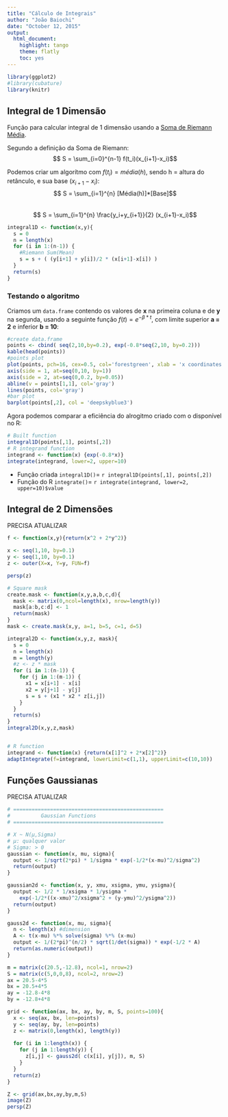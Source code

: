 ```yaml
---
title: "Cálculo de Integrais"
author: "João Baiochi"
date: "October 12, 2015"
output:
  html_document:
    highlight: tango
    theme: flatly
    toc: yes
---
```


```r

library(ggplot2)
#library(cubature)
library(knitr)

```

## Integral de 1 Dimensão  


Função para calcular integral de 1 dimensão usando a [Soma de Riemann Média](https://pt.wikipedia.org/wiki/Soma_de_Riemann#Soma_M.C3.A9dia).

Segundo a definição da Soma de Riemann: 
$$ S = \sum_{i=0}^{n-1} f(t_i)(x_{i+1}-x_i)$$ 

Podemos criar um algorítmo com  $f(t_i) =  média(h)$, sendo h = altura do retânculo, e sua base $(x_{i+1}-x_i)$:  
$$ S = \sum_{i=1}^{n} [Média(h)]*[Base]$$  
$$ S = \sum_{i=1}^{n} \frac{y_i+y_{i+1}}{2} (x_{i+1}-x_i)$$  

```r
integral1D <- function(x,y){
  s = 0
  n = length(x)
  for (i in 1:(n-1)) {
    #Riemann Sum(Mean)
    s = s + ( (y[i+1] + y[i])/2 * (x[i+1]-x[i]) )
  }
  return(s)
}
```

### Testando o algoritmo  

Criamos um `data.frame` contendo os valores de **x** na primeira coluna e de **y** na segunda, usando a seguinte função $f(t) = e^{-\beta*t}$, com limite superior **a = 2** e inferior **b = 10**:  

```r
#create data.frame
points <- cbind( seq(2,10,by=0.2), exp(-0.8*seq(2,10, by=0.2))) 
kable(head(points))
#points plot
plot(points, pch=16, cex=0.5, col='forestgreen', xlab = 'x coordinates', ylab = 'y coordinates', xlim = c(0,11), axes=FALSE)
axis(side = 1, at=seq(0,10, by=1))
axis(side = 2, at=seq(0,0.2, by=0.05))
abline(v = points[1,1], col='gray')
lines(points, col='gray')
#bar plot
barplot(points[,2], col = 'deepskyblue3')
```


Agora podemos comparar a eficiência do alrogitmo criado com o disponível no R:  
```r
# Built function
integral1D(points[,1], points[,2])
# R integrand function
integrand <- function(x) {exp(-0.8*x)}
integrate(integrand, lower=2, upper=10)
```

- Função criada `integral1D()`= `r integral1D(points[,1], points[,2])`  
- Função do R `integrate()`= `r integrate(integrand, lower=2, upper=10)$value`  


## Integral de 2 Dimensões  

PRECISA ATUALIZAR
```r
f <- function(x,y){return(x^2 + 2*y^2)}

x <- seq(1,10, by=0.1)
y <- seq(1,10, by=0.1)
z <- outer(X=x, Y=y, FUN=f)

persp(z)

# Square mask
create.mask <- function(x,y,a,b,c,d){
  mask <- matrix(0,ncol=length(x), nrow=length(y))
  mask[a:b,c:d] <- 1
  return(mask)
}
mask <- create.mask(x,y, a=1, b=5, c=1, d=5)

integral2D <- function(x,y,z, mask){
  s = 0
  n = length(x)
  m = length(y)
  #z <- z * mask
  for (i in 1:(n-1)) {
    for (j in 1:(m-1)) {
      x1 = x[i+1] - x[i]
      x2 = y[j+1] - y[j]
      s = s + (x1 * x2 * z[i,j])
    }
  }
  return(s)
}
integral2D(x,y,z,mask)


# R function
integrand <- function(x) {return(x[1]^2 + 2*x[2]^2)}
adaptIntegrate(f=integrand, lowerLimit=c(1,1), upperLimit=c(10,10))
```


## Funções Gaussianas  

PRECISA ATUALIZAR
```r
# =================================================
#          Gaussian Functions
# =================================================

# X ~ N(µ,Sigma)
# µ: qualquer valor
# Sigma: > 0
gaussian <- function(x, mu, sigma){
  output <- 1/sqrt(2*pi) * 1/sigma * exp(-1/2*(x-mu)^2/sigma^2)
  return(output)
}

gaussian2d <- function(x, y, xmu, xsigma, ymu, ysigma){
  output <- 1/2 * 1/xsigma * 1/ysigma * 
    exp(-1/2*((x-xmu)^2/xsigma^2 + (y-ymu)^2/ysigma^2))
  return(output)
}

gauss2d <- function(x, mu, sigma){
  n <- length(x) #dimension
  A <- t(x-mu) %*% solve(sigma) %*% (x-mu)
  output <- 1/(2*pi)^(n/2) * sqrt(1/det(sigma)) * exp(-1/2 * A)
  return(as.numeric(output))
}

m = matrix(c(20.5,-12.8), ncol=1, nrow=2) 
S = matrix(c(5,0,0,8), ncol=2, nrow=2)
ax = 20.5-4*5
bx = 20.5+4*5
ay = -12.8-4*8
by = -12.8+4*8

grid <- function(ax, bx, ay, by, m, S, points=100){ 
  x <- seq(ax, bx, len=points)
  y <- seq(ay, by, len=points)
  z <- matrix(0,length(x), length(y))
  
  for (i in 1:length(x)) {
    for (j in 1:length(y)) {
      z[i,j] <- gauss2d( c(x[i], y[j]), m, S)
    }
  }
  return(z)
}

Z <- grid(ax,bx,ay,by,m,S)
image(Z)
persp(Z)
```





